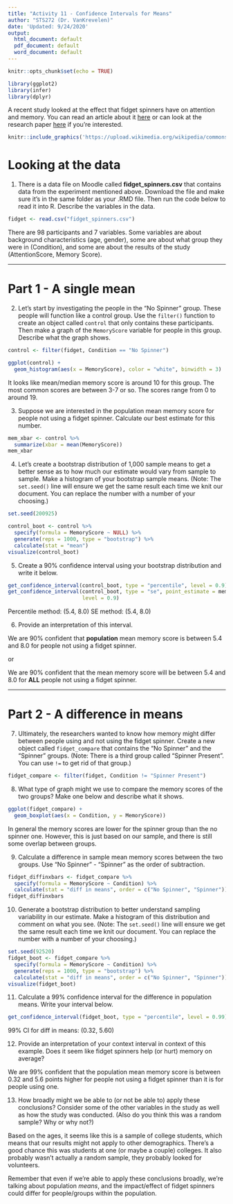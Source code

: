 ```yaml
---
title: "Activity 11 - Confidence Intervals for Means"
author: "STS272 (Dr. VanKrevelen)"
date: 'Updated: 9/24/2020'
output:
  html_document: default
  pdf_document: default
  word_document: default
---
```


```r
knitr::opts_chunk$set(echo = TRUE)
```

```r
library(ggplot2)
library(infer)
library(dplyr)
```

A recent study looked at the effect that fidget spinners have on attention and memory. You can read an article about it [here](https://www.psypost.org/2019/11/study-finds-using-a-fidget-spinner-can-impair-memory-and-attention-54904) or can look at the research paper [here](https://onlinelibrary.wiley.com/doi/full/10.1002/acp.3610) if you're interested.



```r
knitr::include_graphics('https://upload.wikimedia.org/wikipedia/commons/thumb/f/f3/Fidget_spinner_red%2C_cropped.jpg/1920px-Fidget_spinner_red%2C_cropped.jpg')
```

# Looking at the data

1. There is a data file on Moodle called **fidget_spinners.csv** that contains data from the experiment mentioned above. Download the file and make sure it's in the same folder as your .RMD file. Then run the code below to read it into R. Describe the variables in the data.

```r
fidget <- read.csv("fidget_spinners.csv")
```

There are 98 participants and 7 variables. Some variables are about background characteristics (age, gender), some are about what group they were in (Condition), and some are about the results of the study (AttentionScore, Memory Score).

---


# Part 1 - A single mean

2. Let's start by investigating the people in the "No Spinner" group. These people will function like a control group. Use the `filter()` function to create an object called `control` that only contains these participants. Then make a graph of the `MemoryScore` variable for people in this group. Describe what the graph shows.

```r
control <- filter(fidget, Condition == "No Spinner")

ggplot(control) +
  geom_histogram(aes(x = MemoryScore), color = "white", binwidth = 3)
```

It looks like mean/median memory score is around 10 for this group. The most common scores are between 3-7 or so. The scores range from 0 to around 19.


3. Suppose we are interested in the population mean memory score for people not using a fidget spinner. Calculate our best estimate for this number.

```r
mem_xbar <- control %>%
  summarize(xbar = mean(MemoryScore))
mem_xbar
```



4. Let's create a bootstrap distribution of 1,000 sample means to get a better sense as to how much our estimate would vary from sample to sample. Make a histogram of your bootstrap sample means. (Note: The `set.seed()` line will ensure we get the same result each time we knit our document. You can replace the number with a number of your choosing.)

```r
set.seed(200925)

control_boot <- control %>%
  specify(formula = MemoryScore ~ NULL) %>%
  generate(reps = 1000, type = "bootstrap") %>%
  calculate(stat = "mean")
visualize(control_boot)
```



5. Create a 90% confidence interval using your bootstrap distribution and write it below.

```r
get_confidence_interval(control_boot, type = "percentile", level = 0.9)
get_confidence_interval(control_boot, type = "se", point_estimate = mem_xbar,
                        level = 0.9)
```

Percentile method: (5.4, 8.0)
SE method: (5.4, 8.0)


6. Provide an interpretation of this interval.

We are 90% confident that **population** mean memory score is between 5.4 and 8.0 for people not using a fidget spinner.

or

We are 90% confident that the mean memory score will be between 5.4 and 8.0 for **ALL** people not using a fidget spinner.


---

# Part 2 - A difference in means

7. Ultimately, the researchers wanted to know how memory might differ between people using and not using the fidget spinner. Create a new object called `fidget_compare` that contains the "No Spinner" and the "Spinner" groups. (Note: There is a third group called "Spinner Present". You can use `!=` to get rid of that group.)

```r
fidget_compare <- filter(fidget, Condition != "Spinner Present")
```



8. What type of graph might we use to compare the memory scores of the two groups? Make one below and describe what it shows.

```r
ggplot(fidget_compare) +
  geom_boxplot(aes(x = Condition, y = MemoryScore))
```

In general the memory scores are lower for the spinner group than the no spinner one. However, this is just based on our sample, and there is still some overlap between groups.


9. Calculate a difference in sample mean memory scores between the two groups. Use "No Spinner" - "Spinner" as the order of subtraction.

```r
fidget_diffinxbars <- fidget_compare %>%
  specify(formula = MemoryScore ~ Condition) %>%
  calculate(stat = "diff in means", order = c("No Spinner", "Spinner"))
fidget_diffinxbars
```



10. Generate a bootstrap distribution to better understand sampling variability in our estimate. Make a histogram of this distribution and comment on what you see. (Note: The `set.seed()` line will ensure we get the same result each time we knit our document. You can replace the number with a number of your choosing.)

```r
set.seed(92520)
fidget_boot <- fidget_compare %>%
  specify(formula = MemoryScore ~ Condition) %>%
  generate(reps = 1000, type = "bootstrap") %>%
  calculate(stat = "diff in means", order = c("No Spinner", "Spinner"))
visualize(fidget_boot)
```



11. Calculate a 99% confidence interval for the difference in population means. Write your interval below.

```r
get_confidence_interval(fidget_boot, type = "percentile", level = 0.99)
```

99% CI for diff in means: (0.32, 5.60)



12. Provide an interpretation of your context interval in context of this example. Does it seem like fidget spinners help (or hurt) memory on average?

We are 99% confident that the population mean memory score is between 0.32 and 5.6 points higher for people not using a fidget spinner than it is for people using one.



13. How broadly might we be able to (or not be able to) apply these conclusions? Consider some of the other variables in the study as well as how the study was conducted. (Also do you think this was a random sample? Why or why not?)

Based on the ages, it seems like this is a sample of college students, which means that our results might not apply to other demographics. There's a good chance this was students at one (or maybe a couple) colleges. It also probably wasn't actually a random sample, they probably looked for volunteers.

Remember that even if we're able to apply these conclusions broadly, we're talking about population *means*, and the impact/effect of fidget spinners could differ for people/groups within the population.